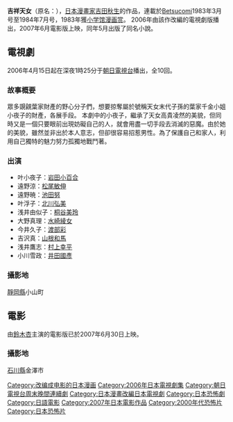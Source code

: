 '''吉祥天女'''（原名：{{lang|ja|吉祥天女}}），[[日本|日本]][[漫畫家|漫畫家]][[吉田秋生|吉田秋生]]的作品，連載於[[Betsucomi|Betsucomi]]1983年3月号至1984年7月号，1983年獲[[小学馆漫画赏|小学馆漫画赏]]。
2006年由該作改編的電視劇版播出，2007年6月電影版上映，同年5月出版了同名小說。

==電視劇==
2006年4月15日起在深夜1時25分于[[朝日電視台|朝日電視台]]播出，全10回。

===故事概要===
眾多覬覦葉家財產的野心分子們，想要掠奪屬於號稱天女末代子孫的葉家千金小姐小夜子的財產，各展手段。 本劇中的小夜子，繼承了天女高貴凌然的美貌，但同時又是一個只要眼前出現妨礙自己的人，就會用盡一切手段去消滅的惡魔。由於她的美貌，雖然並非出於本人意志，但卻很容易招惹男性。為了保護自己和家人，利用自己獨特的魅力努力孤獨地戰鬥著。
===出演===
*叶小夜子：[[岩田小百合|岩田小百合]]
*遠野涼：[[松尾敏伸|松尾敏伸]]
*遠野暁：[[池田努|池田努]]
*叶浮子：[[北川弘美|北川弘美]]
*浅井由似子：[[桐谷美玲|桐谷美玲]]
*大野真理：[[水崎綾女|水崎綾女]]
*今井久子：[[渡部彩|渡部彩]]
*吉沢真：[[山根和馬|山根和馬]]
*浅井鷹志：[[村上幸平|村上幸平]]
*小川雪政：[[井田國彥|井田國彥]]
===攝影地===
[[靜岡縣|靜岡縣]]小山町

==電影==
由[[鈴木杏|鈴木杏]]主演的電影版已於2007年6月30日上映。
===攝影地===
[[石川縣|石川縣]]金澤市

{{小學館漫畫賞少女向部門}}
{{DEFAULTSORT:Kissho Tennyo}}
[[Category:改编成电影的日本漫画|Category:改编成电影的日本漫画]]
[[Category:2006年日本電視劇集|Category:2006年日本電視劇集]]
[[Category:朝日電視台周末晚間連續劇|Category:朝日電視台周末晚間連續劇]]
[[Category:日本漫畫改編日本電視劇|Category:日本漫畫改編日本電視劇]]
[[Category:日本恐怖劇|Category:日本恐怖劇]]
[[Category:日語電影|Category:日語電影]]
[[Category:2007年日本電影作品|Category:2007年日本電影作品]]
[[Category:2000年代恐怖片|Category:2000年代恐怖片]]
[[Category:日本恐怖片|Category:日本恐怖片]]